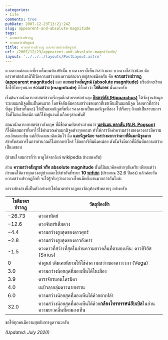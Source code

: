 ```yaml
---
categories:
- Life
comments: true
pubDate: 2007-12-23T13:21:24Z
slug: appearent-and-absolute-magnitude
tags:
- ความสว่างปรากฏ
- ความสว่างสัมบูรณ์
title: ความสว่างปรากฏ และความสว่างสัมบูรณ์
url: /2007/12/23/appearent-and-absolute-magnitude/
layout: '../../../layouts/PostLayout.astro'
---
```


ดวงดาวแต่ละดวงที่เราเห็นบนท้องฟ้านั้น บางดวงเราก็เห็นว่าสว่างมาก บางดวงก็สว่างน้อย
นักดาราศาสตร์เขามีวิธีวัดความสว่างของดาวแต่ละดวงอยู่สองชนิดครับ
คือ **ความสว่างปรากฏ ([appearent magnitude](http://en.wikipedia.org/wiki/Apparent_magnitude))**
และ **ความสว่างสัมบูรณ์ [(absolute magnitude)](http://en.wikipedia.org/wiki/Absolute_magnitude)**
หรือถ้าจะเรียกชื่อให้ไทยๆหน่อย **ความสว่าง (magnitude)** ก็คือคำว่า **โชติมาตร** นั่นเองครับ

เริ่มต้นจากนักดาราศาสตร์ชาวกรีกยุคดึกดำบรรพ์อย่างลุง [**ฮิพพาร์คัส (Hipparchus)**](https://en.wikipedia.org/wiki/Hipparchus)  ได้จัดฐานข้อมูลระบบแมกนิจูดขึ้นเป็นคนแรก  โดยจัดอันดับความสว่างของดาวที่เขาเห็นเป็นแมกนิจูด  โดยดาวที่สว่างที่สุด (ที่เขาเห็นนะ) ให้เป็นแมกนิจูดที่หนึ่ง  รองลงมาเป็นแมกนิจูดที่สอง ไปเรื่อยๆ  ถึงแม้เป็นระบบการวัดที่ไม่ละเอียดนัก  แต่ก็ใช้อยู่นานถึงเกือบๆสองพันปี

ต่อมานักดาราศาสตร์ชาวอังกฤษ ที่มีชื่อตามบัตรประชาชนว่า [**นอร์แมน พอกสัน (N.R. Pogson)**](https://en.wikipedia.org/wiki/N._R._Pogson) ก็ได้คิดสมการที่เอาไว้ใช้คำนวณค่าแมกนิจูดต่างๆออกมา ทำให้การวัดค่าความสว่างของดวงดาวมีความละเอียดมากขึ้น  แต่ก็ยังคงแนวคิดเดิมไว้ คือ **แมกนิจูดน้อย จะสว่างมากกว่าดาวที่มีแมกนิจูดมาก**  สำหรับสมการในการคำนวณก็ไม่ยากเท่าไหร่ ใช้ลอการิทึมนิดหน่อย ดังนั้นจึงมีดาวที่มีอันดับความสว่างเป็นเลขลบ

(ถ้าสนใจสมการที่ว่า หาดูได้จากลิงก์ wikipedia ข้างบนครับ)

ส่วน **ความสว่างสัมบูรณ์ หรือ absolute magnitude** นั้นก็มีแนวคิดคล้ายๆกันครับ
เพียงแต่ว่ากำหนดให้ดาวทุกดวงอยู่ห่างออกไปเท่ากันที่ระยะ **10 [พาร์เซก](http://en.wikipedia.org/wiki/Parsec)**
(ประมาณ 32.6 ปีแสง) แล้วค่อยวัดความสว่างปรากฏอีกที จะได้รู้จริงๆว่าดาวดวงไหนมีพลังงานมากกว่ากันไงล่ะ

ตารางข้างล่างนี้เป็นตัวอย่างค่าโชติมาตรปรากฏของวัตถุท้องฟ้าหลายๆ อย่างครับ

| **โชติมาตรปรากฏ** | **วัตถุท้องฟ้า** |
| --- | --- |
| −26.73 | ดวงอาทิตย์ |
| −12.6 | ดวงจันทร์เต็มดวง |
| −4.4 | ความสว่างสูงสุดของดาวศุกร์ |
| −2.8 |  ความสว่างสูงสุดของดาวอังคาร |
| -1.5 | ดวงดาวที่สว่างที่สุดในย่านความยาวคลื่นที่ตามองเห็น: ดาวซีริอัส (Sirius) |
| 0 | ค่าศูนย์ เดิมเคยนิยามให้ใช้ค่าความสว่างของดาวเวกา (Vega) |
| 3.0 | ความสว่างน้อยสุดที่มองเห็นได้ในเมือง |
| 3.9 | ดาราจักรแอนโดรมีดา |
| 4.0 | เนบิวลากลุ่มดาวนายพราน |
| 6.0 | ความสว่างน้อยสุดที่มองเห็นได้ด้วยตาเปล่า |
| 32.0 | ความสว่างน้อยสุดที่มองเห็นได้ด้วย**กล้องโทรทรรศน์ฮับเบิล**ในย่านความยาวคลื่นที่ตามองเห็น |

ขอให้ทุกคนมีความสุขกับการดูดาวนะครับ

_(Updated: July 2020)_
